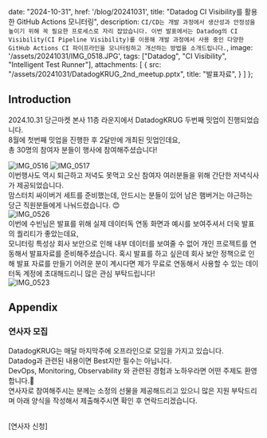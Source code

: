 
  date: "2024-10-31",
  href: '/blog/20241031',
  title: "Datadog CI Visibility를 활용한 GitHub Actions 모니터링",
  description: `CI/CD는 개발 과정에서 생산성과 안정성을 높이기 위해 꼭 필요한 프로세스로 자리 잡았습니다. 이번 발표에서는 Datadog의 CI Visibility(CI Pipeline Visibility)를 이용해 개발 과정에서 사용 중인 다양한 GitHub Actions CI 파이프라인을 모니터링하고 개선하는 방법을 소개드립니다.`,
  image: '/assets/20241031/IMG_0518.JPG',
  tags: ["Datadog", "CI Visibility", "Intelligent Test Runner"],
  attachments: [
    {
      src: "/assets/20241031/DatadogKRUG_2nd_meetup.pptx",
      title: "발표자료",
    }
  ]
};


## Introduction
2024.10.31 당근마켓 본사 11층 라운지에서 DatadogKRUG 두번째 밋업이 진행되었습니다. <br/>
8월에 첫번째 밋업을 진행한 후 2달만에 개최된 밋업인데요, <br/>
총 30명의 참여자 분들이 행사에 참여해주셨습니다! <br/>
<div className='flex items-center gap-x-2'>
  <img className='rounded-lg w-1/2' src={'/assets/20241031/IMG_0516.JPG'} alt="IMG_0516" />
  <img className='rounded-lg w-1/2' src={'/assets/20241031/IMG_0517.JPG'} alt="IMG_0517" />
</div>
이번행사도 역시 퇴근하고 저녁도 못먹고 오신 참여자 여러분들을 위해 간단한 저녁식사가 제공되었습니다. <br/>
맘스터치 싸이버거 세트를 준비했는데, 안드시는 분들이 있어 남은 햄버거는 야근하는 당근 직원분들에게 나눠드렸습니다. 😊
<div className='flex items-center gap-x-2'>
  <img className='rounded-lg' src={'/assets/20241031/IMG_0526.JPG'} alt="IMG_0526" />
</div>
이번에 수빈님은 발표를 위해 실제 데이터독 연동 화면과 예시를 보여주셔서 더욱 발표의 퀄리티가 좋았는데요, <br/>
모니터링 특성상 회사 보안으로 인해 내부 데이터를 보여줄 수 없어 개인 프로젝트를 연동해서 발표자료를 준비해주셨습니다.
혹시 발표를 하고 싶은데 회사 보안 정책으로 인해 발표 자료를 만들기 어려운 분이 계시다면 제가 무료로 연동해서 사용할 수 있는 데이터독 계정에 초대해드리니
많은 관심 부탁드립니다!

<div className='flex items-center gap-x-2'>
  <img className='rounded-lg' src={'/assets/20241031/IMG_0523.png'} alt="IMG_0523" />
</div>


## Appendix

### 연사자 모집
DatadogKRUG는 매달 마지막주에 오프라인으로 모임을 가지고 있습니다. <br/>
Datadog과 관련된 내용이면 Best지만 필수는 아닙니다.<br/>
DevOps, Monitoring, Observability 와 관련된 경험과 노하우라면 어떤 주제도 환영합니다.🤗<br/>
연사자로 참여해주시는 분께는 소정의 선물을 제공해드리고 있으니 많은 지원 부탁드리며 아래 양식을 작성해서 제출해주시면 확인 후 연락드리겠습니다.<br/><br/>
<Link href='https://tally.so/r/wbLoBE' target='_blank' style={{textDecoration: 'none'}}>
  [연사자 신청]
</Link>
